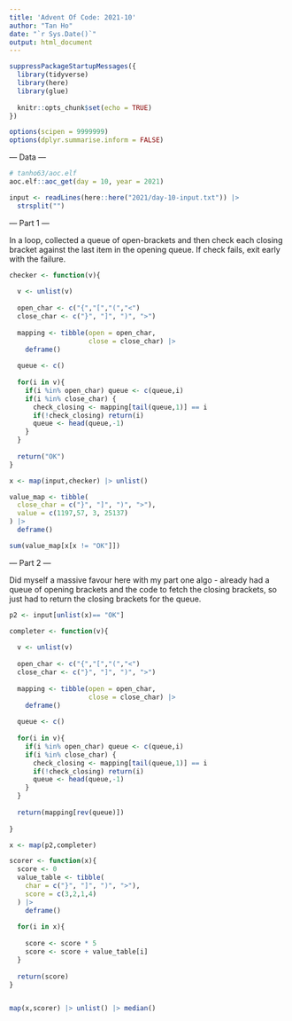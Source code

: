 ```yaml
---
title: 'Advent Of Code: 2021-10'
author: "Tan Ho"
date: "`r Sys.Date()`"
output: html_document
---
```


```r
suppressPackageStartupMessages({
  library(tidyverse)
  library(here)
  library(glue)
  
  knitr::opts_chunk$set(echo = TRUE)
})

options(scipen = 9999999)
options(dplyr.summarise.inform = FALSE)
```

--- Data ---

```r
# tanho63/aoc.elf
aoc.elf::aoc_get(day = 10, year = 2021)
```

```r
input <- readLines(here::here("2021/day-10-input.txt")) |> 
  strsplit("")

```

--- Part 1 ---

In a loop, collected a queue of open-brackets and then check each closing bracket against the last item in the opening queue. If check fails, exit early with the failure. 

```r
checker <- function(v){
  
  v <- unlist(v)
  
  open_char <- c("{","[","(","<")
  close_char <- c("}", "]", ")", ">")
  
  mapping <- tibble(open = open_char,
                    close = close_char) |> 
    deframe()
  
  queue <- c()
  
  for(i in v){
    if(i %in% open_char) queue <- c(queue,i)
    if(i %in% close_char) {
      check_closing <- mapping[tail(queue,1)] == i
      if(!check_closing) return(i)
      queue <- head(queue,-1)
    }
  }
  
  return("OK")
}

x <- map(input,checker) |> unlist()

value_map <- tibble(
  close_char = c("}", "]", ")", ">"),
  value = c(1197,57, 3, 25137)
) |> 
  deframe()

sum(value_map[x[x != "OK"]])
```

--- Part 2 ---

Did myself a massive favour here with my part one algo - already had a queue of opening brackets and the code to fetch the closing brackets, so just had to return the closing brackets for the queue.

```r

p2 <- input[unlist(x)== "OK"]

completer <- function(v){
  
  v <- unlist(v)
  
  open_char <- c("{","[","(","<")
  close_char <- c("}", "]", ")", ">")
  
  mapping <- tibble(open = open_char,
                    close = close_char) |> 
    deframe()
  
  queue <- c()
  
  for(i in v){
    if(i %in% open_char) queue <- c(queue,i)
    if(i %in% close_char) {
      check_closing <- mapping[tail(queue,1)] == i
      if(!check_closing) return(i)
      queue <- head(queue,-1)
    }
  }
  
  return(mapping[rev(queue)])
  
}

x <- map(p2,completer)

scorer <- function(x){
  score <- 0
  value_table <- tibble(
    char = c("}", "]", ")", ">"),
    score = c(3,2,1,4)
  ) |> 
    deframe()
  
  for(i in x){
    
    score <- score * 5
    score <- score + value_table[i]
  }
  
  return(score)
}


map(x,scorer) |> unlist() |> median()

```

